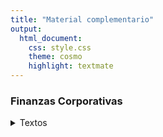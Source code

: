 ```yaml
---
title: "Material complementario"
output:
  html_document:
    css: style.css
    theme: cosmo
    highlight: textmate
---
```


### Finanzas Corporativas
<details>
<summary> Textos </summary>
<br>

- [Corporate finance, Berk & De Marzo (Third edition,English version)](Material/Finanzas corporativas/Demarzothird.pdf)
- [Finanzas Corporativas, Berk & De Marzo (Primera edición,Spanish version, 2008)](Material/Finanzas corporativas/finanzas-corporativas-berk 1ra 2008.pdf)
- [Solutions manual Berk & De Marzo (2009 edition)](Material/Finanzas corporativas/Berk-demarzo solution manual 2008.pdf)

- [Finanzas Corporativas, Ross, Westerfield & Jaffe (9na edición,Spanish version)](Material/Finanzas corporativas/Ross, Westerfield, Jaffe 9na.pdf)
- [Solutions manual Ross, Westerfield & Jaffe (9th edition)](Material/Finanzas corporativas/Solution manual (Ross, Westerfield, Jaffe) 9na.pdf)

- [Principios de finanzas corporativas Breley, Myers & Allen(9na edición)](Material/Finanzas corporativas/Finanzas myers.pdf)

- [Principle of corporative finance Breley, Myers & Allen (12th edition, English version)](Material/Finanzas corporativas/BSC myers.pdf)

- [Solutions manual Breley, Myers & Allen (7th edition)](Material/Finanzas corporativas/principles-of-corporate-finance-7ed-brealey-myers-solutions-manual.pdf)

- [Finanzas corporativas Eduardo Court (1ra edición)](Material/Finanzas corporativas/Eduardo Court - Finanzas Corporativas.-Cengage Learning Editores S.A. de C.V. (2010).pdf)

- [Finanzas Corporativas, teoría y práctica Carlos Maquieira (borrador)](Material/Finanzas corporativas/finanzas-corporativas-maquieira-.pdf)


</details>

